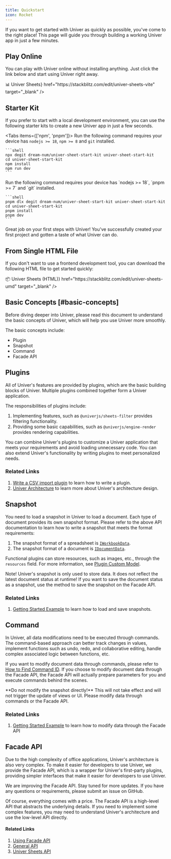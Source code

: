 ```yaml
---
title: Quickstart
icon: Rocket
---
```


If you want to get started with Univer as quickly as possible, you've come to the right place! This page will guide you through building a working Univer app in just a few minutes.

## Play Online

You can play with Univer online without installing anything. Just click the link below and start using Univer right away.

<Cards>
  <Card
    title={<span>📊 Univer Sheets</span>}
    href="https://stackblitz.com/edit/univer-sheets-vite"
    target="_blank"
  />
</Cards>

## Starter Kit

If you prefer to start with a local development environment, you can use the following starter kits to create a new Univer app in just a few seconds.

<Tabs items={['npm', 'pnpm']}>
  <Tab>
    Run the following command requires your device has `nodejs >= 18`, `npm >= 8` and `git` installed.

    ```shell
    npx degit dream-num/univer-sheet-start-kit univer-sheet-start-kit
    cd univer-sheet-start-kit
    npm install
    npm run dev
    ```
  </Tab>
  <Tab>
    Run the following command requires your device has `nodejs >= 18`, `pnpm >= 7` and `git` installed.

    ```shell
    pnpm dlx degit dream-num/univer-sheet-start-kit univer-sheet-start-kit
    cd univer-sheet-start-kit
    pnpm install
    pnpm dev
    ```
  </Tab>
</Tabs>

Great job on your first steps with Univer! You've successfully created your first project and gotten a taste of what Univer can do.

## From Single HTML File

If you don't want to use a frontend development tool, you can download the following HTML file to get started quickly:

<Cards>
  <Card
    title={<span>📦 Univer Sheets (HTML)</span>}
    href="https://stackblitz.com/edit/univer-sheets-umd"
    target="_blank"
  />
</Cards>

## Basic Concepts [#basic-concepts]

Before diving deeper into Univer, please read this document to understand the basic concepts of Univer, which will help you use Univer more smoothly.

The basic concepts include:

- Plugin
- Snapshot
- Command
- Facade API

## Plugins

All of Univer's features are provided by plugins, which are the basic building blocks of Univer. Multiple plugins combined together form a Univer application.

The responsibilities of plugins include:

1. Implementing features, such as `@univerjs/sheets-filter` provides filtering functionality.
2. Providing some basic capabilities, such as `@univerjs/engine-render` provides rendering capabilities.

You can combine Univer's plugins to customize a Univer application that meets your requirements and avoid loading unnecessary code. You can also extend Univer's functionality by writing plugins to meet personalized needs.

### Related Links

1. [Write a CSV import plugin](/guides/recipes/practices/csv-import-plugin) to learn how to write a plugin.
2. [Univer Architecture](/guides/recipes/architecture/univer) to learn more about Univer's architecture design.

## Snapshot

You need to load a snapshot in Univer to load a document. Each type of document provides its own snapshot format. Please refer to the above API documentation to learn how to write a snapshot that meets the format requirements:

1. The snapshot format of a spreadsheet is [`IWorkbookData`](/guides/sheets/model/workbook-data#iworkbookdata).
2. The snapshot format of a document is [`IDocumentData`](https://reference.univer.ai/en-US/interfaces/IDocumentData).

Functional plugins can store resources, such as images, etc., through the `resources` field. For more information, see [Plugin Custom Model](/guides/recipes/tutorials/custom-model).

<Callout type="warning" title="Caution">
  Note! Univer's snapshot is only used to store data. It does not reflect the latest document status at runtime! If you want to save the document status as a snapshot, use the method to save the snapshot on the Facade API.
</Callout>

### Related Links

1. [Getting Started Example](/guides/sheets/getting-started/installation#Getting-Started-Example-Loading-Data-Modifying-Data-and-Storing-Data) to learn how to load and save snapshots.

## Command

In Univer, all data modifications need to be executed through commands. The command-based approach can better track changes in values, implement functions such as undo, redo, and collaborative editing, handle complex associated logic between functions, etc.

If you want to modify document data through commands, please refer to [How to Find Command ID](/guides/sheets/tutorials/find-the-command-id). If you choose to modify document data through the Facade API, the Facade API will actually prepare parameters for you and execute commands behind the scenes.

<Callout type="warning" title="Caution">
  **Do not modify the snapshot directly!** This will not take effect and will not trigger the update of views or UI. Please modify data through commands or the Facade API.
</Callout>

### Related Links

1. [Getting Started Example](/guides/sheets/getting-started/installation#Getting-Started-Example-Loading-Data-Modifying-Data-and-Storing-Data) to learn how to modify data through the Facade API

## Facade API

Due to the high complexity of office applications, Univer's architecture is also very complex. To make it easier for developers to use Univer, we provide the Facade API, which is a wrapper for Univer's first-party plugins, providing simpler interfaces that make it easier for developers to use Univer.

We are improving the Facade API. Stay tuned for more updates. If you have any questions or requirements, please submit an issue on GitHub.

Of course, everything comes with a price. The Facade API is a high-level API that abstracts the underlying details. If you need to implement some complex features, you may need to understand Univer's architecture and use the low-level API directly.

#### Related Links

1. [Using Facade API](/guides/sheets/getting-started/facade)
2. [General API](/guides/sheets/features/core/general-api)
3. [Univer Sheets API](/guides/sheets/features/core/sheets-api)
